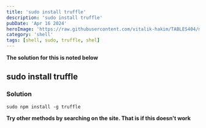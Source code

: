 ```yaml
---
title: 'sudo install truffle'
description: 'sudo install truffle'
pubDate: 'Apr 16 2024'
heroImage: 'https://raw.githubusercontent.com/vitalik-hakim/TABLES404/main/error_b/SHELL.jpg'
category: 'shell'
tags: [shell, sudo, truffle, shel]
---
```


**The solution for this is noted below**

## sudo install truffle

### Solution

```shell
sudo npm install -g truffle
```

**Try other methods by searching on the site. That is if this doesn't work**
